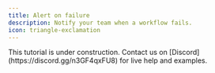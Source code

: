 ```yaml
---
title: Alert on failure
description: Notify your team when a workflow fails.
icon: triangle-exclamation
---
```


<Warning>
  This tutorial is under construction.
  Contact us on [Discord](https://discord.gg/n3GF4qxFU8) for live help and examples.
</Warning>
